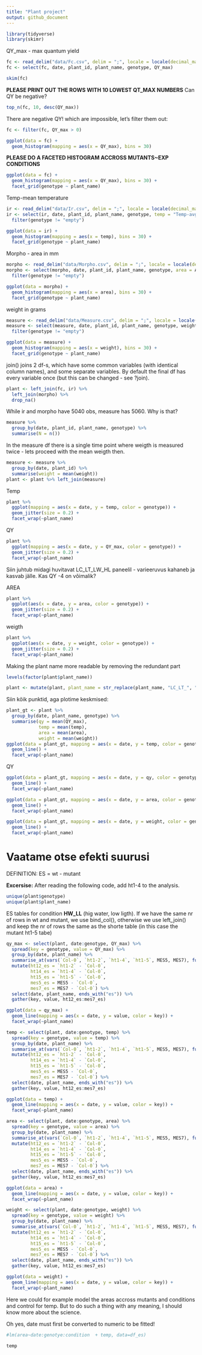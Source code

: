 ```yaml
---
title: "Plant project"
output: github_document
---
```


```r
library(tidyverse)
library(skimr)
```

QY_max - max quantum yield
```r
fc <- read_delim("data/Fc.csv", delim = ";", locale = locale(decimal_mark = ","))
fc <- select(fc, date, plant_id, plant_name, genotype, QY_max)
```


```r
skim(fc)
```

**PLEASE PRINT OUT THE ROWS WITH 10 LOWEST QT_MAX NUMBERS** Can QY be negative?

```r
top_n(fc, 10, desc(QY_max))
```

There are negative QY! which are impossible, let's filter them out:
```r
fc <- filter(fc, QY_max > 0)
```


```r
ggplot(data = fc) +
  geom_histogram(mapping = aes(x = QY_max), bins = 30)
```


**PLEASE DO A FACETED HISTOGRAM ACCROSS MUTANTS~EXP CONDITIONS**
```r
ggplot(data = fc) +
  geom_histogram(mapping = aes(x = QY_max), bins = 30) +
  facet_grid(genotype ~ plant_name)
```


Temp-mean temperature
```r
ir <- read_delim("data/Ir.csv", delim = ";", locale = locale(decimal_mark = ","))
ir <- select(ir, date, plant_id, plant_name, genotype, temp = "Temp-avg") %>% 
  filter(genotype != "empty")
```

```r
ggplot(data = ir) +
  geom_histogram(mapping = aes(x = temp), bins = 30) +
  facet_grid(genotype ~ plant_name)
```


Morpho - area in mm
```r
morpho <- read_delim("data/Morpho.csv", delim = ";", locale = locale(decimal_mark = ","))
morpho <- select(morpho, date, plant_id, plant_name, genotype, area = AREA_MM) %>% 
  filter(genotype != "empty")
```


```r
ggplot(data = morpho) +
  geom_histogram(mapping = aes(x = area), bins = 30) +
  facet_grid(genotype ~ plant_name)
```


weight in grams
```r
measure <- read_delim("data/Measure.csv", delim = ";", locale = locale(decimal_mark = ","))
measure <- select(measure, date, plant_id, plant_name, genotype, weight) %>% 
  filter(genotype != "empty")
```



```r
ggplot(data = measure) +
  geom_histogram(mapping = aes(x = weight), bins = 30) +
  facet_grid(genotype ~ plant_name)
```

join() joins 2 df-s, which have some common variables (with identical column names), and some separate variables. By default the final df has every variable once (but this can be changed - see ?join).
```r
plant <- left_join(fc, ir) %>% 
  left_join(morpho) %>% 
  drop_na()
```

While ir and morpho have 5040 obs, measure has 5060. Why is that?
```r
measure %>% 
  group_by(date, plant_id, plant_name, genotype) %>% 
  summarise(N = n())
```

In the measure df there is a single time point where weigth is measured twice - lets proceed with the mean weigth then.
```r
measure <- measure %>% 
  group_by(date, plant_id) %>% 
  summarise(weight = mean(weight))
plant <- plant %>% left_join(measure)
```

Temp
```r
plant %>% 
  ggplot(mapping = aes(x = date, y = temp, color = genotype)) + 
  geom_jitter(size = 0.2) +
  facet_wrap(~plant_name)
```

QY
```r
plant %>% 
  ggplot(mapping = aes(x = date, y = QY_max, color = genotype)) + 
  geom_jitter(size = 0.2) +
  facet_wrap(~plant_name)
```
Siin juhtub midagi huvitavat LC_LT_LW_HL paneelil - varieeruvus kahaneb ja kasvab jälle. Kas QY -4 on võimalik?

AREA
```r
plant %>% 
  ggplot(aes(x = date, y = area, color = genotype)) + 
  geom_jitter(size = 0.2) +
  facet_wrap(~plant_name)
```

weigth
```r
plant %>% 
  ggplot(aes(x = date, y = weight, color = genotype)) + 
  geom_jitter(size = 0.2) +
  facet_wrap(~plant_name)
```


Making the plant name more readable by removing the redundant part
```r
levels(factor(plant$plant_name))
```


```r
plant <- mutate(plant, plant_name = str_replace(plant_name, "LC_LT_", ""))
```

Siin kõik punktid, aga plotime keskmised:


```r
plant_gt <- plant %>% 
  group_by(date, plant_name, genotype) %>% 
  summarise(qy = mean(QY_max), 
            temp = mean(temp), 
            area = mean(area), 
            weight = mean(weight))
ggplot(data = plant_gt, mapping = aes(x = date, y = temp, color = genotype)) + 
  geom_line() +
  facet_wrap(~plant_name)
```
QY
```r
ggplot(data = plant_gt, mapping = aes(x = date, y = qy, color = genotype)) + 
  geom_line() +
  facet_wrap(~plant_name)
```

```r
ggplot(data = plant_gt, mapping = aes(x = date, y = area, color = genotype)) + 
  geom_line() +
  facet_wrap(~plant_name)
```

```r
ggplot(data = plant_gt, mapping = aes(x = date, y = weight, color = genotype)) + 
  geom_line() +
  facet_wrap(~plant_name)
```

# Vaatame otse efekti suurusi

DEFINITION: ES = wt - mutant

**Excersise:** After reading the following code, add ht1-4 to the analysis.

```r
unique(plant$genotype)
unique(plant$plant_name)
```


ES tables for condition **HW_LL** (hig water, low ligth). If we have the same nr of rows in wt and mutant, we use bind_col(), otherwise we use left_join() and keep the nr of rows the same as the shorte table (in this case the mutant ht1-5 tabe)
```r
qy_max <- select(plant, date:genotype, QY_max) %>% 
  spread(key = genotype, value = QY_max) %>% 
  group_by(date, plant_name) %>% 
  summarise_at(vars(`Col-0`, `ht1-2`, `ht1-4`, `ht1-5`, MES5, MES7), funs(mean), na.rm = TRUE) %>% 
  mutate(ht12_es = `ht1-2` - `Col-0`, 
         ht14_es = `ht1-4` - `Col-0`,
         ht15_es = `ht1-5` - `Col-0`,
         mes5_es = MES5 - `Col-0`,
         mes7_es = MES7 - `Col-0`) %>% 
  select(date, plant_name, ends_with("es")) %>% 
  gather(key, value, ht12_es:mes7_es)
```

```r
ggplot(data = qy_max) +
  geom_line(mapping = aes(x = date, y = value, color = key)) +
  facet_wrap(~plant_name)
```

```r
temp <- select(plant, date:genotype, temp) %>% 
  spread(key = genotype, value = temp) %>% 
  group_by(date, plant_name) %>% 
  summarise_at(vars(`Col-0`, `ht1-2`, `ht1-4`, `ht1-5`, MES5, MES7), funs(mean), na.rm = TRUE) %>% 
  mutate(ht12_es = `ht1-2` - `Col-0`, 
         ht14_es = `ht1-4` - `Col-0`,
         ht15_es = `ht1-5` - `Col-0`,
         mes5_es = MES5 - `Col-0`,
         mes7_es = MES7 - `Col-0`) %>% 
  select(date, plant_name, ends_with("es")) %>% 
  gather(key, value, ht12_es:mes7_es)
```


```r
ggplot(data = temp) +
  geom_line(mapping = aes(x = date, y = value, color = key)) +
  facet_wrap(~plant_name)
```

```r
area <- select(plant, date:genotype, area) %>% 
  spread(key = genotype, value = area) %>% 
  group_by(date, plant_name) %>% 
  summarise_at(vars(`Col-0`, `ht1-2`, `ht1-4`, `ht1-5`, MES5, MES7), funs(mean), na.rm = TRUE) %>% 
  mutate(ht12_es = `ht1-2` - `Col-0`, 
         ht14_es = `ht1-4` - `Col-0`,
         ht15_es = `ht1-5` - `Col-0`,
         mes5_es = MES5 - `Col-0`,
         mes7_es = MES7 - `Col-0`) %>% 
  select(date, plant_name, ends_with("es")) %>% 
  gather(key, value, ht12_es:mes7_es)
```

```r
ggplot(data = area) +
  geom_line(mapping = aes(x = date, y = value, color = key)) +
  facet_wrap(~plant_name)
```

```r
weight <- select(plant, date:genotype, weight) %>% 
  spread(key = genotype, value = weight) %>% 
  group_by(date, plant_name) %>% 
  summarise_at(vars(`Col-0`, `ht1-2`, `ht1-4`, `ht1-5`, MES5, MES7), funs(mean), na.rm = TRUE) %>% 
  mutate(ht12_es = `ht1-2` - `Col-0`, 
         ht14_es = `ht1-4` - `Col-0`,
         ht15_es = `ht1-5` - `Col-0`,
         mes5_es = MES5 - `Col-0`,
         mes7_es = MES7 - `Col-0`) %>% 
  select(date, plant_name, ends_with("es")) %>% 
  gather(key, value, ht12_es:mes7_es)
```

```r
ggplot(data = weight) +
  geom_line(mapping = aes(x = date, y = value, color = key)) +
  facet_wrap(~plant_name)
```

Here we could for example model the areas accross mutants and conditions and control for temp. But to do such a thing with any meaning, I should know more about the science. 

Oh yes, date must first be converted to numeric to be fitted!
```r
#lm(area~date:genotye:condition  + temp, data=df_es)
```

```r
temp
```


